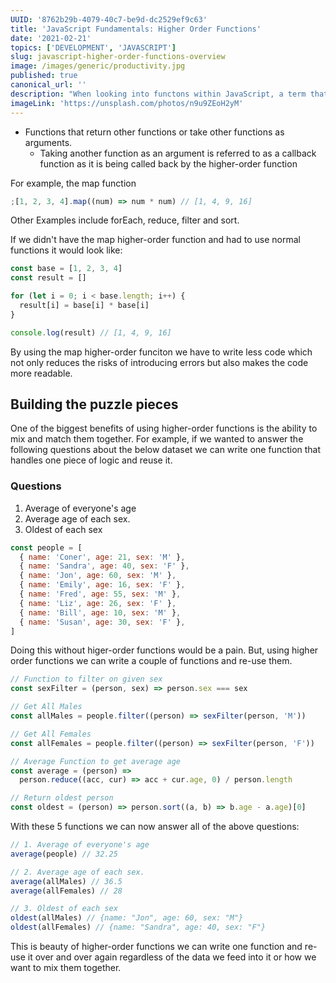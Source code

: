 ```yaml
---
UUID: '8762b29b-4079-40c7-be9d-dc2529ef9c63'
title: 'JavaScript Fundamentals: Higher Order Functions'
date: '2021-02-21'
topics: ['DEVELOPMENT', 'JAVASCRIPT']
slug: javascript-higher-order-functions-overview
image: /images/generic/productivity.jpg
published: true
canonical_url: ''
description: "When looking into functons within JavaScript, a term that is likely to come up is Higher Order Functions, here's all you need to know about them."
imageLink: 'https://unsplash.com/photos/n9u9ZEoH2yM'
---
```


- Functions that return other functions or take other functions as arguments.
  - Taking another function as an argument is referred to as a callback function as it is being called back by the higher-order function

For example, the map function

```jsx
;[1, 2, 3, 4].map((num) => num * num) // [1, 4, 9, 16]
```

Other Examples include forEach, reduce, filter and sort.

If we didn't have the map higher-order function and had to use normal functions it would look like:

```jsx
const base = [1, 2, 3, 4]
const result = []

for (let i = 0; i < base.length; i++) {
  result[i] = base[i] * base[i]
}

console.log(result) // [1, 4, 9, 16]
```

By using the map higher-order funciton we have to write less code which not only reduces the risks of introducing errors but also makes the code more readable.

## Building the puzzle pieces

One of the biggest benefits of using higher-order functions is the ability to mix and match them together. For example, if we wanted to answer the following questions about the below dataset we can write one function that handles one piece of logic and reuse it.

### Questions

1. Average of everyone's age
2. Average age of each sex.
3. Oldest of each sex

```jsx
const people = [
  { name: 'Coner', age: 21, sex: 'M' },
  { name: 'Sandra', age: 40, sex: 'F' },
  { name: 'Jon', age: 60, sex: 'M' },
  { name: 'Emily', age: 16, sex: 'F' },
  { name: 'Fred', age: 55, sex: 'M' },
  { name: 'Liz', age: 26, sex: 'F' },
  { name: 'Bill', age: 10, sex: 'M' },
  { name: 'Susan', age: 30, sex: 'F' },
]
```

Doing this without higer-order functions would be a pain. But, using higher order functions we can write a couple of functions and re-use them.

```jsx
// Function to filter on given sex
const sexFilter = (person, sex) => person.sex === sex

// Get All Males
const allMales = people.filter((person) => sexFilter(person, 'M'))

// Get All Females
const allFemales = people.filter((person) => sexFilter(person, 'F'))

// Average Function to get average age
const average = (person) =>
  person.reduce((acc, cur) => acc + cur.age, 0) / person.length

// Return oldest person
const oldest = (person) => person.sort((a, b) => b.age - a.age)[0]
```

With these 5 functions we can now answer all of the above questions:

```jsx
// 1. Average of everyone's age
average(people) // 32.25

// 2. Average age of each sex.
average(allMales) // 36.5
average(allFemales) // 28

// 3. Oldest of each sex
oldest(allMales) // {name: "Jon", age: 60, sex: "M"}
oldest(allFemales) // {name: "Sandra", age: 40, sex: "F"}
```

This is beauty of higher-order functions we can write one function and re-use it over and over again regardless of the data we feed into it or how we want to mix them together.
